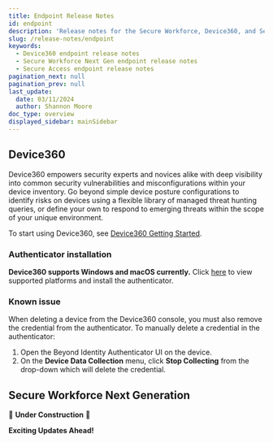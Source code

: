 ```yaml
---
title: Endpoint Release Notes
id: endpoint
description: 'Release notes for the Secure Workforce, Device360, and Secure Access endpoint'
slug: /release-notes/endpoint
keywords:
  - Device360 endpoint release notes
  - Secure Workforce Next Gen endpoint release notes
  - Secure Access endpoint release notes
pagination_next: null
pagination_prev: null
last_update:
  date: 03/11/2024
  author: Shannon Moore
doc_type: overview
displayed_sidebar: mainSidebar
---
```


## Device360

Device360 empowers security experts and novices alike with deep visibility into common security vulnerabilities and misconfigurations within your device inventory. Go beyond simple device posture configurations to identify risks on devices using a flexible library of managed threat hunting queries, or define your own to respond to emerging threats within the scope of your unique environment.

To start using Device360, see <ins>[Device360 Getting Started](/docs/product-guides/device360)</ins>.

### Authenticator installation
**Device360 supports Windows and macOS currently.** Click <ins>[here](/docs/deployment/authenticator-set-up#install-for-device360)</ins> to view supported platforms and install the authenticator.


### Known issue
When deleting a device from the Device360 console, you must also remove the credential from the authenticator.
To manually delete a credential in the authenticator:
1. Open the Beyond Identity Authenticator UI on the device.
2. On the **Device Data Collection** menu, click **Stop Collecting** from the drop-down which will delete the credential.


## Secure Workforce Next Generation

🚧 **Under Construction** 🚧

**Exciting Updates Ahead!**
